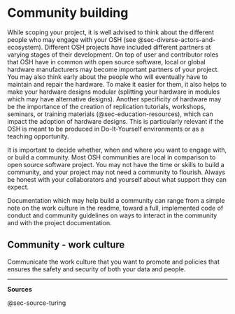 # Community building {#sec-community-building}

While scoping your project, it is well advised to think about the different people who may engage with your OSH (see @sec-diverse-actors-and-ecosystem).
Different OSH projects have included different partners at varying stages of their development.
On top of user and contributor roles that OSH have in common with open source software, local or global hardware manufacturers may become important partners of your project.
You may also think early about the people who will eventually have to maintain and repair the hardware.
To make it easier for them, it also helps to make your hardware designs modular (splitting your hardware in modules which may have alternative designs).
Another specificity of hardware may be the importance of the creation of replication tutorials, workshops, seminars, or training materials (@sec-education-resources), which can impact the adoption of hardware designs.
This is particularly relevant if the OSH is meant to be produced in Do-It-Yourself environments or as a teaching opportunity.

It is important to decide whether, when and where you want to engage with, or build a community.
Most OSH communities are local in comparison to open source software project.
You may not have the time or skills to build a community, and your project may not need a community to flourish.
Always be honest with your collaborators and yourself about what support they can expect.

Documentation which may help build a community can range from a simple note on the work culture in the readme, toward a full, implemented code of conduct and community guidelines on ways to interact in the community and with the project documentation.

## Community - work culture {#sec-community-work-culture}

Communicate the work culture that you want to promote and policies that ensures the safety and security of both your data and people.

------------------------------------------------------------------------

**Sources**

@sec-source-turing
